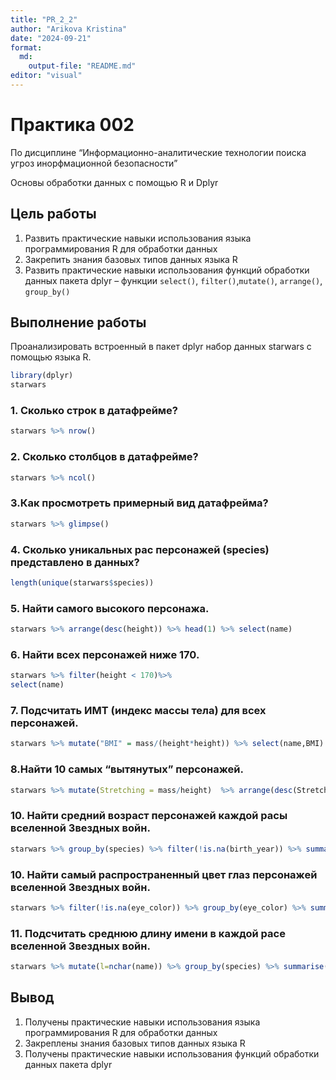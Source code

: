 ```yaml
---
title: "PR_2_2"
author: "Arikova Kristina"
date: "2024-09-21"
format:
  md:
    output-file: "README.md"
editor: "visual"
---
```


# Практика 002

По дисциплине "Информационно-аналитические технологии поиска угроз инорфмационной безопасности"

Основы обработки данных с помощью R и Dplyr


## Цель работы
1. Развить практические навыки использования языка программирования R для
обработки данных
2. Закрепить знания базовых типов данных языка R
3. Развить практические навыки использования функций обработки данных пакета
dplyr – функции `select()`, `filter()`,` mutate()`, `arrange()`, `group_by()`

## Выполнение работы

Проанализировать встроенный в пакет dplyr набор данных starwars с помощью
языка R. 
```r
library(dplyr)
starwars
```
### 1. Сколько строк в датафрейме?

```r
starwars %>% nrow()
```
### 2. Сколько столбцов в датафрейме? 

```r
starwars %>% ncol()
```
### 3.Как просмотреть примерный вид датафрейма?

```r
starwars %>% glimpse()
```
### 4. Сколько уникальных рас персонажей (species) представлено в данных?


```r
length(unique(starwars$species))
```

### 5. Найти самого высокого персонажа.

```r
starwars %>% arrange(desc(height)) %>% head(1) %>% select(name)
```
### 6. Найти всех персонажей ниже 170.

```r
starwars %>% filter(height < 170)%>%
select(name)
```

### 7. Подсчитать ИМТ (индекс массы тела) для всех персонажей.

```r
starwars %>% mutate("BMI" = mass/(height*height)) %>% select(name,BMI)
```

### 8.Найти 10 самых “вытянутых” персонажей.

```r
starwars %>% mutate(Stretching = mass/height)  %>% arrange(desc(Stretching)) %>% head(10) %>% select(name,Stretching) 
```
### 10. Найти средний возраст персонажей каждой расы вселенной Звездных войн.

```r
starwars %>% group_by(species) %>% filter(!is.na(birth_year)) %>% summarise(Sr = mean(birth_year)) %>% select(species, Sr) 

```

### 10. Найти самый распространенный цвет глаз персонажей вселенной Звездных войн.

```r
starwars %>% filter(!is.na(eye_color)) %>% group_by(eye_color) %>% summarise(k = n()) %>% arrange(desc(k)) %>% head(1) %>% select(eye_color) 

```

### 11. Подсчитать среднюю длину имени в каждой расе вселенной Звездных войн.

```r
starwars %>% mutate(l=nchar(name)) %>% group_by(species) %>% summarise(mean = mean(l)) %>% select(species,mean)
```

## Вывод 
1. Получены практические навыки использования языка программирования R для обработки данных
2. Закреплены знания базовых типов данных языка R
3. Получены практические навыки использования функций обработки данных пакета dplyr 